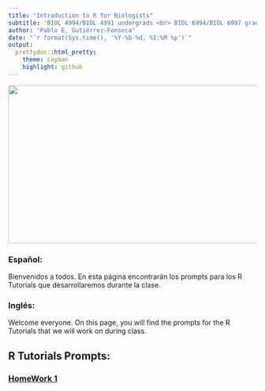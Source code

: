 ```yaml
---
title: "Introduction to R for Biologists"
subtitle: 'BIOL 4994/BIOL 4991 undergrads <br> BIOL 6994/BIOL 6997 grads'
author: "Pablo E. Gutiérrez-Fonseca"
date: "`r format(Sys.time(), '%Y-%b-%d, %I:%M %p')`"
output: 
  prettydoc::html_pretty:
    theme: cayman
    highlight: github
---
```


<img src="20191031_122742.jpg" width="550" height="320"/>

### Español:  
Bienvenidos a todos. En esta página encontrarán los prompts para los R Tutorials que desarrollaremos durante la clase.

### Inglés:  
Welcome everyone. On this page, you will find the prompts for the R Tutorials that we will work on during class.

## R Tutorials Prompts:
### [HomeWork 1]()
